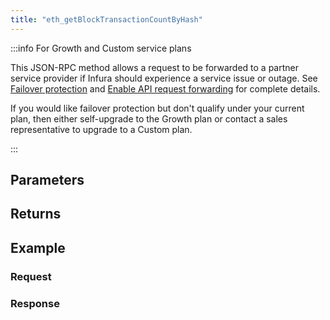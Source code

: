 ```yaml
---
title: "eth_getBlockTransactionCountByHash"
---
```




<Description />

:::info For Growth and Custom service plans

This JSON-RPC method allows a request to be forwarded to a partner service provider if Infura should
experience a service issue or outage. See [Failover protection](../../../concepts/failover-protection.md)
and [Enable API request forwarding](../../../how-to/enable-api-forwarding.md)
for complete details.

If you would like failover protection but don't qualify under your current plan, then either
self-upgrade to the Growth plan or contact a sales representative to upgrade to a Custom plan.

:::

## Parameters


<Params />

## Returns


<Returns />

## Example


<Example />

### Request


<Request />

### Response


<Response />
